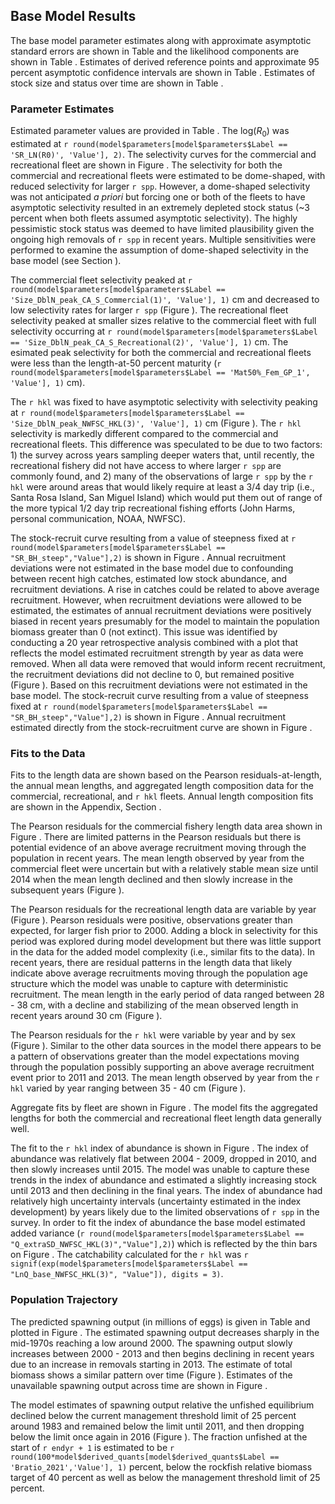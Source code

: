 ## Base Model Results

The base model parameter estimates along with approximate asymptotic standard errors are shown in Table \ref{tab:params} and the likelihood components are shown in Table \ref{tab:likes}. Estimates of derived reference points and approximate 95 percent asymptotic confidence intervals are shown in Table \ref{tab:referenceES}. Estimates of stock size and status over time are shown in Table \ref{tab:timeseries}. 

### Parameter Estimates

Estimated parameter values are provided in Table \ref{tab:params}. The log($R_0$) was estimated at `r round(model$parameters[model$parameters$Label == 'SR_LN(R0)', 'Value'], 2)`. The selectivity curves for the commercial and recreational fleet are shown in Figure \ref{fig:selex}. The selectivity for both the commercial and recreational fleets were estimated to be dome-shaped, with reduced selectivity for larger `r spp`. However, a dome-shaped selectivity was not anticipated *a priori* but forcing one or both of the fleets to have asymptotic selectivity resulted in an extremely depleted stock status (~3 percent when both fleets assumed asymptotic selectivity). The highly pessimistic stock status was deemed to have limited plausibility given the ongoing high removals of `r spp` in recent years. Multiple sensitivities were performed to examine the assumption of dome-shaped selectivity in the base model (see Section \ref{sensitivities}). 

The commercial fleet selectivity peaked at `r round(model$parameters[model$parameters$Label == 'Size_DblN_peak_CA_S_Commercial(1)', 'Value'], 1)` cm and decreased to low selectivity rates for larger `r spp` (Figure \ref{fig:selex}). The recreational fleet selectivity peaked at smaller sizes relative to the commercial fleet with full selectivity occurring at `r round(model$parameters[model$parameters$Label == 'Size_DblN_peak_CA_S_Recreational(2)', 'Value'], 1)` cm. The esimated peak selectivity for both the commercial and recreational fleets were less than the length-at-50 percent maturity (`r round(model$parameters[model$parameters$Label == 'Mat50%_Fem_GP_1', 'Value'], 1)` cm). 

The `r hkl` was fixed to have asymptotic selectivity with selectivity peaking at `r round(model$parameters[model$parameters$Label == 'Size_DblN_peak_NWFSC_HKL(3)', 'Value'], 1)` cm (Figure \ref{fig:selex}). The `r hkl` selectivity is markedly different compared to the commercial and recreational fleets. This difference was speculated to be due to two factors: 1) the survey across years sampling deeper waters that, until recently, the recreational fishery did not have access to where larger `r spp` are commonly found, and 2) many of the observations of large `r spp` by the `r hkl` were around areas that would likely require at least a 3/4  day trip (i.e., Santa Rosa Island, San Miguel Island) which would put them out of range of the more typical 1/2 day trip recreational fishing efforts (John Harms, personal communication, NOAA, NWFSC). 

The stock-recruit curve resulting from a value of steepness fixed at `r round(model$parameters[model$parameters$Label == "SR_BH_steep","Value"],2)` is shown in Figure \ref{fig:bh-curve}. Annual recruitment deviations were not estimated in the base model due to confounding between recent high catches, estimated low stock abundance, and recruitment deviations. A rise in catches could be related to above average recruitment. However, when recruitment deviations were allowed to be estimated, the estimates of annual recruitment deviations were positively biased in recent years presumably for the model to maintain the population biomass greater than 0 (not extinct). This issue was identified by conducting a 20 year retrospective analysis combined with a plot that reflects the model estimated recruitment strength by year as data were removed. When all data were removed that would inform recent recruitment, the recruitment deviations did not decline to 0, but remained positive (Figure \ref{fig:squid-rec}). Based on this recruitment deviations were not estimated in the base model. The stock-recruit curve resulting from a value of steepness fixed at `r round(model$parameters[model$parameters$Label == "SR_BH_steep","Value"],2)` is shown in Figure \ref{fig:bh-curve}. Annual recruitment estimated directly from the stock-recruitment curve are shown in Figure \ref{fig:recruits}. 


### Fits to the Data

Fits to the length data are shown based on the Pearson residuals-at-length, the annual mean lengths, and aggregated length composition data for the commercial, recreational, and `r hkl` fleets. Annual length composition fits are shown in the Appendix, Section \ref{length-fit}.  

The Pearson residuals for the commercial fishery length data area shown in Figure \ref{fig:com-pearson}. There are limited patterns in the Pearson residuals but there is potential evidence of an above average recruitment moving through the population in recent years. The mean length observed by year from the commercial fleet were uncertain but with a relatively stable mean size until 2014 when the mean length declined and then slowly increase in the subsequent years (Figure \ref{fig:com-mean-len-fit}).  

The Pearson residuals for the recreational length data are variable by year (Figure \ref{fig:rec-pearson}). Pearson residuals were positive, observations greater than expected, for larger fish prior to 2000. Adding a block in selectivity for this period was explored during model development but there was little support in the data for the added model complexity (i.e., similar fits to the data). In recent years, there are residual patterns in the length data that likely indicate above average recruitments moving through the population age structure which the model was unable to capture with deterministic recruitment. The mean length in the early period of data ranged between 28 - 38 cm, with a decline and stabilizing of the mean observed length in recent years around 30 cm (Figure \ref{fig:rec-mean-len-fit}). 

The Pearson residuals for the `r hkl` were variable by year and by sex (Figure \ref{fig:hkl-pearson}). Similar to the other data sources in the model there appears to be a pattern of observations greater than the model expectations moving through the population possibly supporting an above average recruitment event prior to 2011 and 2013. The mean length observed by year from the `r hkl` varied by year ranging between 35 - 40 cm (Figure \ref{fig:hkl-mean-len-fit}). 

Aggregate fits by fleet are shown in Figure \ref{fig:agg-len-fit}. The model fits the aggregated lengths for both the commercial and recreational fleet length data generally well. 

The fit to the `r hkl` index of abundance is shown in Figure \ref{fig:index-fit}. The index of abundance was relatively flat between 2004 - 2009, dropped in 2010, and then slowly increases until 2015. The model was unable to capture these trends in the index of abundance and estimated a slightly increasing stock until 2013 and then declining in the final years.  The index of abundance had relatively high uncertainty intervals (uncertainty estimated in the index development) by years likely due to the limited observations of `r spp` in the survey. In order to fit the index of abundance the base model estimated  added variance (`r round(model$parameters[model$parameters$Label == "Q_extraSD_NWFSC_HKL(3)","Value"],2)`) which is reflected by the thin bars on Figure \ref{fig:index-fit}. The catchability calculated for the `r hkl` was `r signif(exp(model$parameters[model$parameters$Label == "LnQ_base_NWFSC_HKL(3)", "Value"]), digits = 3)`.

### Population Trajectory

The predicted spawning output (in millions of eggs) is given in Table \ref{tab:timeseries} and plotted in Figure \ref{fig:ssb}. The estimated spawning output decreases sharply in the mid-1970s reaching a low around 2000. The spawning output slowly increases between 2000 - 2013 and then begins declining in recent years due to an increase in removals starting in 2013. The estimate of total biomass shows a similar pattern over time (Figure \ref{fig:tot-bio}). Estimates of the unavailable spawning output across time are shown in Figure \ref{fig:ssb-unavailable}. 

The model estimates of spawning output relative the unfished equilibrium declined below the current management threshold limit of 25 percent around 1983 and remained below the limit until 2011, and then dropping below the limit once again in 2016 (Figure \ref{fig:depl}). The fraction unfished at the start of `r endyr + 1` is estimated to be `r round(100*model$derived_quants[model$derived_quants$Label == 'Bratio_2021','Value'], 1)` percent, below the rockfish relative biomass target of 40 percent as well as below the management threshold limit of 25 percent.   


